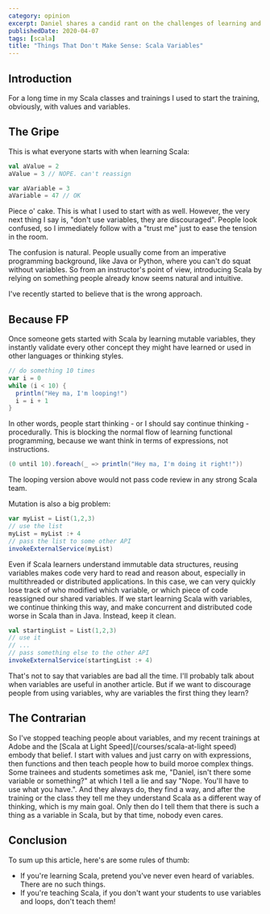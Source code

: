 ```yaml
---
category: opinion
excerpt: Daniel shares a candid rant on the challenges of learning and teaching Scala with variables
publishedDate: 2020-04-07
tags: [scala]
title: "Things That Don't Make Sense: Scala Variables"
---
```


## Introduction

For a long time in my Scala classes and trainings I used to start the training, obviously, with values and variables.

## The Gripe

This is what everyone starts with when learning Scala:

```scala
val aValue = 2
aValue = 3 // NOPE. can't reassign

var aVariable = 3
aVariable = 47 // OK
```

Piece o' cake. This is what I used to start with as well. However, the very next thing I say is, "don't use variables, they are discouraged". People look confused, so I immediately follow with a "trust me" just to ease the tension in the room.

The confusion is natural. People usually come from an imperative programming background, like Java or Python, where you can't do squat without variables. So from an instructor's point of view, introducing Scala by relying on something people already know seems natural and intuitive.

I've recently started to believe that is the wrong approach.

## Because FP

Once someone gets started with Scala by learning mutable variables, they instantly validate every other concept they might have learned or used in other languages or thinking styles.

```scala
// do something 10 times
var i = 0
while (i < 10) {
  println("Hey ma, I'm looping!")
  i = i + 1
}
```

In other words, people start thinking - or I should say continue thinking - procedurally. This is blocking the normal flow of learning functional programming, because we want think in terms of expressions, not instructions.

```scala
(0 until 10).foreach(_ => println("Hey ma, I'm doing it right!"))
```

The looping version above would not pass code review in any strong Scala team.

Mutation is also a big problem:

```scala
var myList = List(1,2,3)
// use the list
myList = myList :+ 4
// pass the list to some other API
invokeExternalService(myList)
```

Even if Scala learners understand immutable data structures, reusing variables makes code very hard to read and reason about, especially in multithreaded or distributed applications. In this case, we can very quickly lose track of who modified which variable, or which piece of code reassigned our shared variables. If we start learning Scala with variables, we continue thinking this way, and make concurrent and distributed code worse in Scala than in Java. Instead, keep it clean.

```scala
val startingList = List(1,2,3)
// use it
// ...
// pass something else to the other API
invokeExternalService(startingList :+ 4)
```

That's not to say that variables are bad all the time. I'll probably talk about when variables are useful in another article. But if we want to discourage people from using variables, why are variables the first thing they learn?

## The Contrarian

So I've stopped teaching people about variables, and my recent trainings at Adobe and the [Scala at Light Speed](/courses/scala-at-light speed) embody that belief. I start with values and just carry on with expressions, then functions and then teach people how to build moroe complex things. Some trainees and students sometimes ask me, "Daniel, isn't there some variable or something?" at which I tell a lie and say "Nope. You'll have to use what you have.". And they always do, they find a way, and after the training or the class they tell me they understand Scala as a different way of thinking, which is my main goal. Only then do I tell them that there is such a thing as a variable in Scala, but by that time, nobody even cares.

## Conclusion

To sum up this article, here's are some rules of thumb:

- If you're learning Scala, pretend you've never even heard of variables. There are no such things.
- If you're teaching Scala, if you don't want your students to use variables and loops, don't teach them!
